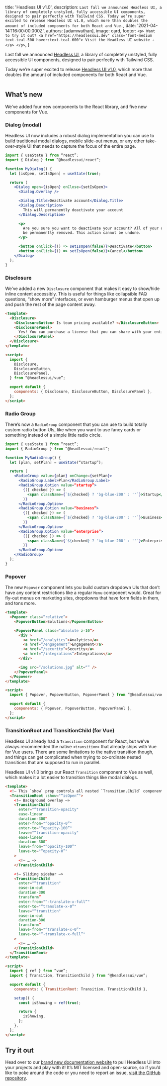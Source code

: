 
  title: 'Headless UI v1.0',
  description: `Last fall we announced Headless UI, a library of completely unstyled, fully accessible UI components, designed to pair perfectly with Tailwind CSS. Today we’re super excited to release Headless UI v1.0, which more than doubles the amount of included components for both React and Vue.`,
  date: '2021-04-14T16:00:00.000Z',
  authors: [adamwathan],
  image: card,
  footer: `
    <p>
      Want to try it out?
      <a href="https://headlessui.dev" class="font-medium text-teal-500 hover:text-teal-600">
        Visit the Headless UI website →
      </a>
    </p>
  `,
}

Last fall we announced [Headless UI](https://blog.tailwindcss.com/headless-ui-unstyled-accessible-ui-components), a library of completely unstyled, fully accessible UI components, designed to pair perfectly with Tailwind CSS.

Today we’re super excited to release [Headless UI v1.0](https://headlessui.dev), which more than doubles the amount of included components for both React and Vue.

<!--more-->

<a href="https://headlessui.dev">
  <img src={card} alt="" />
</a>

## What’s new

We’ve added four new components to the React library, and five new components for Vue.

### Dialog (modal)

Headless UI now includes a robust dialog implementation you can use to build traditional modal dialogs, mobile slide-out menus, or any other take-over-style UI that needs to capture the focus of the entire page.

```jsx
import { useState } from “react”;
import { Dialog } from “@headlessui/react”;

function MyDialog() {
  let [isOpen, setIsOpen] = useState(true);

  return (
    <Dialog open={isOpen} onClose={setIsOpen}>
      <Dialog.Overlay />

      <Dialog.Title>Deactivate account</Dialog.Title>
      <Dialog.Description>
        This will permanently deactivate your account
      </Dialog.Description>

      <p>
        Are you sure you want to deactivate your account? All of your data will
        be permanently removed. This action cannot be undone.
      </p>

      <button onClick={() => setIsOpen(false)}>Deactivate</button>
      <button onClick={() => setIsOpen(false)}>Cancel</button>
    </Dialog>
  );
}
```

### Disclosure

We’ve added a new `Disclosure` component that makes it easy to show/hide inline content accessibly. This is useful for things like collapsible FAQ questions, “show more” interfaces, or even hamburger menus that open up and push the rest of the page content away.

```html
<template>
  <Disclosure>
    <DisclosureButton> Is team pricing available? </DisclosureButton>
    <DisclosurePanel>
      Yes! You can purchase a license that you can share with your entire team.
    </DisclosurePanel>
  </Disclosure>
</template>

<script>
  import {
    Disclosure,
    DisclosureButton,
    DisclosurePanel,
  } from “@headlessui/vue”;

  export default {
    components: { Disclosure, DisclosureButton, DisclosurePanel },
  };
</script>
```

### Radio Group

There’s now a `RadioGroup` component that you can use to build totally custom radio button UIs, like when you want to use fancy cards or something instead of a simple little radio circle.

```jsx
import { useState } from “react”;
import { RadioGroup } from “@headlessui/react”;

function MyRadioGroup() {
  let [plan, setPlan] = useState(“startup”);

  return (
    <RadioGroup value={plan} onChange={setPlan}>
      <RadioGroup.Label>Plan</RadioGroup.Label>
      <RadioGroup.Option value=“startup”>
        {({ checked }) => (
          <span className={`${checked} ? 'bg-blue-200' : ''`}>Startup</span>
        )}
      </RadioGroup.Option>
      <RadioGroup.Option value=“business”>
        {({ checked }) => (
          <span className={`${checked} ? 'bg-blue-200' : ''`}>Business</span>
        )}
      </RadioGroup.Option>
      <RadioGroup.Option value=“enterprise”>
        {({ checked }) => (
          <span className={`${checked} ? 'bg-blue-200' : ''`}>Enterprise</span>
        )}
      </RadioGroup.Option>
    </RadioGroup>
  );
}
```

### Popover

The new `Popover` component lets you build custom dropdown UIs that don’t have any content restrictions like a regular `Menu` component would. Great for fly-out menus on marketing sites, dropdowns that have form fields in them, and tons more.

```html
<template>
  <Popover class=“relative”>
    <PopoverButton>Solutions</PopoverButton>

    <PopoverPanel class=“absolute z-10”>
      <div >
        <a href=“/analytics”>Analytics</a>
        <a href=“/engagement”>Engagement</a>
        <a href=“/security”>Security</a>
        <a href=“/integrations”>Integrations</a>
      </div>

      <img src=“/solutions.jpg” alt=“” />
    </PopoverPanel>
  </Popover>
</template>

<script>
  import { Popover, PopoverButton, PopoverPanel } from “@headlessui/vue”;

  export default {
    components: { Popover, PopoverButton, PopoverPanel },
  };
</script>
```

### TransitionRoot and TransitionChild (for Vue)

Headless UI already had a `Transition` component for React, but we’ve always recommended the native `<transition>` that already ships with Vue for Vue users. There are some limitations to the native transition though, and things can get complicated when trying to co-ordinate nested transitions that are supposed to run in parallel.

Headless UI v1.0 brings our React `Transition` component to Vue as well, which makes it a lot easier to transition things like modal dialogs.

```html
<template>
  <!— This `show` prop controls all nested `Transition.Child` components. —>
  <TransitionRoot :show="“isOpen”">
    <!— Background overlay —>
    <TransitionChild
      enter="“transition-opacity"
      ease-linear
      duration-300”
      enter-from="“opacity-0”"
      enter-to="“opacity-100”"
      leave="“transition-opacity"
      ease-linear
      duration-300”
      leave-from="“opacity-100”"
      leave-to="“opacity-0”"
    >
      <!— … —>
    </TransitionChild>

    <!— Sliding sidebar —>
    <TransitionChild
      enter="“transition"
      ease-in-out
      duration-300
      transform”
      enter-from="“-translate-x-full”"
      enter-to="“translate-x-0”"
      leave="“transition"
      ease-in-out
      duration-300
      transform”
      leave-from="“translate-x-0”"
      leave-to="“-translate-x-full”"
    >
      <!— … —>
    </TransitionChild>
  </TransitionRoot>
</template>

<script>
  import { ref } from “vue”;
  import { Transition, TransitionChild } from “@headlessui/vue”;

  export default {
    components: { TransitionRoot: Transition, TransitionChild },

    setup() {
      const isShowing = ref(true);

      return {
        isShowing,
      };
    },
  };
</script>
```

## Try it out

Head over to our [brand new documentation website](https://headlessui.dev) to pull Headless UI into your projects and play with it! It’s MIT licensed and open-source, so if you’d like to poke around the code or you need to report an issue, [visit the GitHub repository](https://github.com/tailwindlabs/headlessui).
